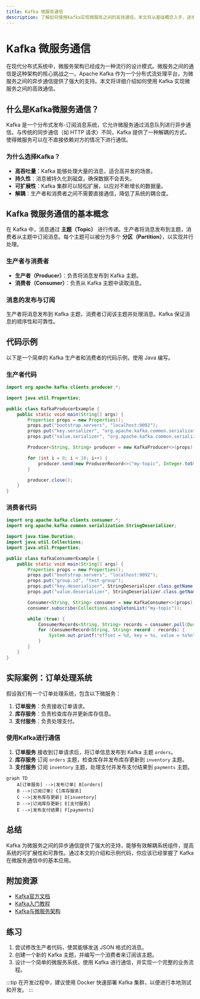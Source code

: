 ```yaml
---
title: Kafka 微服务通信
description: 了解如何使用Kafka实现微服务之间的高效通信。本文将从基础概念入手，逐步讲解Kafka在微服务架构中的应用，并提供代码示例和实际案例。
---
```


# Kafka 微服务通信

在现代分布式系统中，微服务架构已经成为一种流行的设计模式。微服务之间的通信是这种架构的核心挑战之一。Apache Kafka 作为一个分布式流处理平台，为微服务之间的异步通信提供了强大的支持。本文将详细介绍如何使用 Kafka 实现微服务之间的高效通信。

## 什么是Kafka微服务通信？

Kafka 是一个分布式发布-订阅消息系统，它允许微服务通过消息队列进行异步通信。与传统的同步通信（如 HTTP 请求）不同，Kafka 提供了一种解耦的方式，使得微服务可以在不直接依赖对方的情况下进行通信。

### 为什么选择Kafka？

- **高吞吐量**：Kafka 能够处理大量的消息，适合高并发的场景。
- **持久性**：消息被持久化到磁盘，确保数据不会丢失。
- **可扩展性**：Kafka 集群可以轻松扩展，以应对不断增长的数据量。
- **解耦**：生产者和消费者之间不需要直接通信，降低了系统的耦合度。

## Kafka 微服务通信的基本概念

在 Kafka 中，消息通过 **主题（Topic）** 进行传递。生产者将消息发布到主题，消费者从主题中订阅消息。每个主题可以被分为多个 **分区（Partition）**，以实现并行处理。

### 生产者与消费者

- **生产者（Producer）**：负责将消息发布到 Kafka 主题。
- **消费者（Consumer）**：负责从 Kafka 主题中读取消息。

### 消息的发布与订阅

生产者将消息发布到 Kafka 主题，消费者订阅该主题并处理消息。Kafka 保证消息的顺序性和可靠性。

## 代码示例

以下是一个简单的 Kafka 生产者和消费者的代码示例，使用 Java 编写。

### 生产者代码

```java
import org.apache.kafka.clients.producer.*;

import java.util.Properties;

public class KafkaProducerExample {
    public static void main(String[] args) {
        Properties props = new Properties();
        props.put("bootstrap.servers", "localhost:9092");
        props.put("key.serializer", "org.apache.kafka.common.serialization.StringSerializer");
        props.put("value.serializer", "org.apache.kafka.common.serialization.StringSerializer");

        Producer<String, String> producer = new KafkaProducer<>(props);

        for (int i = 0; i < 10; i++) {
            producer.send(new ProducerRecord<>("my-topic", Integer.toString(i), "Message " + i));
        }

        producer.close();
    }
}
```

### 消费者代码

```java
import org.apache.kafka.clients.consumer.*;
import org.apache.kafka.common.serialization.StringDeserializer;

import java.time.Duration;
import java.util.Collections;
import java.util.Properties;

public class KafkaConsumerExample {
    public static void main(String[] args) {
        Properties props = new Properties();
        props.put("bootstrap.servers", "localhost:9092");
        props.put("group.id", "test-group");
        props.put("key.deserializer", StringDeserializer.class.getName());
        props.put("value.deserializer", StringDeserializer.class.getName());

        Consumer<String, String> consumer = new KafkaConsumer<>(props);
        consumer.subscribe(Collections.singletonList("my-topic"));

        while (true) {
            ConsumerRecords<String, String> records = consumer.poll(Duration.ofMillis(100));
            for (ConsumerRecord<String, String> record : records) {
                System.out.printf("offset = %d, key = %s, value = %s%n", record.offset(), record.key(), record.value());
            }
        }
    }
}
```

## 实际案例：订单处理系统

假设我们有一个订单处理系统，包含以下微服务：

1. **订单服务**：负责接收订单请求。
2. **库存服务**：负责检查库存并更新库存信息。
3. **支付服务**：负责处理支付。

### 使用Kafka进行通信

1. **订单服务** 接收到订单请求后，将订单信息发布到 Kafka 主题 `orders`。
2. **库存服务** 订阅 `orders` 主题，检查库存并发布库存更新到 `inventory` 主题。
3. **支付服务** 订阅 `inventory` 主题，处理支付并发布支付结果到 `payments` 主题。

```mermaid
graph TD
    A[订单服务] -->|发布订单| B[orders]
    B -->|订阅订单| C[库存服务]
    C -->|发布库存更新| D[inventory]
    D -->|订阅库存更新| E[支付服务]
    E -->|发布支付结果| F[payments]
```

## 总结

Kafka 为微服务之间的异步通信提供了强大的支持，能够有效解耦系统组件，提高系统的可扩展性和可靠性。通过本文的介绍和示例代码，你应该已经掌握了 Kafka 在微服务通信中的基本应用。

## 附加资源

- [Kafka官方文档](https://kafka.apache.org/documentation/)
- [Kafka入门教程](https://www.tutorialspoint.com/apache_kafka/index.htm)
- [Kafka与微服务架构](https://www.confluent.io/blog/apache-kafka-for-microservices-integration/)

## 练习

1. 尝试修改生产者代码，使其能够发送 JSON 格式的消息。
2. 创建一个新的 Kafka 主题，并编写一个消费者来订阅该主题。
3. 设计一个简单的微服务系统，使用 Kafka 进行通信，并实现一个完整的业务流程。

:::tip
在开发过程中，建议使用 Docker 快速部署 Kafka 集群，以便进行本地测试和开发。
:::